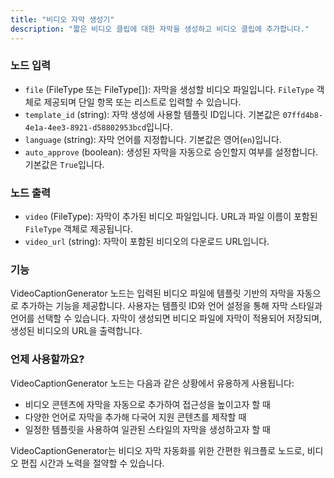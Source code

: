 ```yaml
---
title: "비디오 자막 생성기"
description: "짧은 비디오 클립에 대한 자막을 생성하고 비디오 클립에 추가합니다."
---
```


### 노드 입력

- `file` (FileType 또는 FileType[]): 자막을 생성할 비디오 파일입니다. `FileType` 객체로 제공되며 단일 항목 또는 리스트로 입력할 수 있습니다.
- `template_id` (string): 자막 생성에 사용할 템플릿 ID입니다. 기본값은 `07ffd4b8-4e1a-4ee3-8921-d58802953bcd`입니다.
- `language` (string): 자막 언어를 지정합니다. 기본값은 영어(`en`)입니다.
- `auto_approve` (boolean): 생성된 자막을 자동으로 승인할지 여부를 설정합니다. 기본값은 `True`입니다.

### 노드 출력

- `video` (FileType): 자막이 추가된 비디오 파일입니다. URL과 파일 이름이 포함된 `FileType` 객체로 제공됩니다.
- `video_url` (string): 자막이 포함된 비디오의 다운로드 URL입니다.

### 기능

VideoCaptionGenerator 노드는 입력된 비디오 파일에 템플릿 기반의 자막을 자동으로 추가하는 기능을 제공합니다. 사용자는 템플릿 ID와 언어 설정을 통해 자막 스타일과 언어를 선택할 수 있습니다. 자막이 생성되면 비디오 파일에 자막이 적용되어 저장되며, 생성된 비디오의 URL을 출력합니다.

### 언제 사용할까요?

VideoCaptionGenerator 노드는 다음과 같은 상황에서 유용하게 사용됩니다:

- 비디오 콘텐츠에 자막을 자동으로 추가하여 접근성을 높이고자 할 때
- 다양한 언어로 자막을 추가해 다국어 지원 콘텐츠를 제작할 때
- 일정한 템플릿을 사용하여 일관된 스타일의 자막을 생성하고자 할 때

VideoCaptionGenerator는 비디오 자막 자동화를 위한 간편한 워크플로 노드로, 비디오 편집 시간과 노력을 절약할 수 있습니다.
